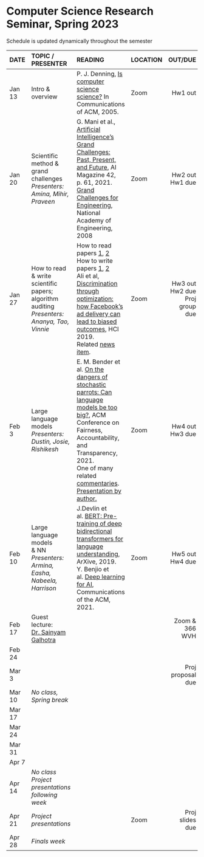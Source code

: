 <h1> Computer Science Research Seminar, Spring 2023 </h1>
Schedule is updated dynamically throughout the semester
</br>

<font size="3">

| DATE        | TOPIC / PRESENTER |READING           |LOCATION |      OUT/DUE |
| ------   |:------------------|:---------------------------------|:------| --------:| 
| Jan 13 | Intro & overview |  P. J. Denning, [Is computer science science?](http://denninginstitute.com/pjd/PUBS/CACMcols/cacmJul07.pdf) In Communications of ACM, 2005.        | Zoom |  Hw1 out |
| Jan 20 |  Scientific method &</br>grand challenges</br>*Presenters:*</br>*Amina, Mihir, Praveen*              |  G. Mani et al., [Artificial Intelligence’s Grand Challenges: Past, Present, and Future](https://www.andrew.cmu.edu/user/ganeshm/GrandChallengesAIMagazineSpring2021.pdf), AI Magazine 42, p. 61, 2021.</br>[Grand Challenges for Engineering](http://www.engineeringchallenges.org/challenges.aspx), National Academy of Engineering, 2008   | Zoom       |  Hw2 out </br> Hw1 due    |
| Jan 27  |   How to read & write</br>scientific papers;</br>algorithm auditing  </br>  *Presenters:*</br>*Ananya, Tao, Vinnie*            |  How to read papers [1](https://dl.acm.org/citation.cfm?id=1595493), [2](https://dl.acm.org/citation.cfm?id=1273458)<br>How to write papers [1](https://homes.cs.washington.edu/~mernst/advice/write-technical-paper.html), [2](https://www.nature.com/articles/d41586-019-02918-5)   </br> Ali et al, [Discrimination through optimization: how Facebook's ad delivery can lead to biased outcomes](https://dl.acm.org/doi/abs/10.1145/3359301), HCI 2019.</br>Related [news item](https://news.northeastern.edu/2023/01/19/ai-bill-of-rights-alan-mislove).      |  Zoom  |  Hw3 out </br> Hw2 due</br>Proj group due   |
| Feb 3 | Large language models</br>*Presenters:</br> Dustin, Josie, Rishikesh* | E. M. Bender et al. [On the dangers of stochastic parrots: Can language models be too big?](https://dl.acm.org/doi/abs/10.1145/3442188.3445922), ACM Conference on Fairness, Accountability, and Transparency, 2021.<br> One of many related [commentaries](https://www.lrb.co.uk/blog/2021/february/stochastic-parrots).</br> [Presentation by author.](https://www.turing.ac.uk/events/dangers-stochastic-parrots) |  Zoom |  Hw4 out</br>Hw3 due     |
| Feb 10 | Large language models</br> & NN</br>*Presenters:</br> Armina, Easha,</br>Nabeela, Harrison* | J.Devlin et al. [BERT: Pre-training of deep bidirectional transformers for language understanding](https://arxiv.org/abs/1810.04805), ArXive, 2019.</br> Y. Benjio et al. [Deep learning for AI](https://cacm.acm.org/magazines/2021/7/253464-deep-learning-for-ai/fulltext), Communications of the ACM, 2021. | Zoom  | Hw5 out</br>Hw4 due      |
| Feb 17 | Guest lecture:</br>[Dr. Sainyam Galhotra](https://sainyamgalhotra.com) |  | | Zoom & 366 WVH  |       |
| Feb 24 |  |  |   |       |
| Mar 3 |  |  |   |  Proj proposal due     |
| Mar 10 | *No class, Spring break* |  |   |       |
| Mar 17 |  |  |   |       |
| Mar 24 |  |  |   |       |
| Mar 31 |  |  |   |       |
| Apr 7 |  |  |   |       |
| Apr 14 |   *No class</br>Project presentations following week*  |    |            |          |
| Apr 21 | *Project presentations*  |            |  Zoom  | Proj slides due           |
| Apr 28  | *Finals week*    |            |            |          | 
</font>






